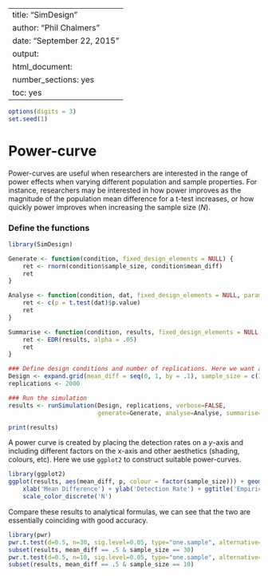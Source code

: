 %\VignetteIndexEntry{SimDesign}
%\VignetteEngine{knitr::knitr}
---
title: "SimDesign"
author: "Phil Chalmers"
date: "September 22, 2015"
output:
  html_document:
    number_sections: yes
    toc: yes
---

```r
options(digits = 3)
set.seed(1)
```

# Power-curve

Power-curves are useful when researchers are interested in the range of power effects when varying different population and sample properties. For instance, researchers may be interested in how power improves as the magnitude of the population mean difference for a t-test increases, or how quickly power improves when increasing the sample size ($N$).  

### Define the functions

```r
library(SimDesign)

Generate <- function(condition, fixed_design_elements = NULL) {
    ret <- rnorm(condition$sample_size, condition$mean_diff)
    ret
}

Analyse <- function(condition, dat, fixed_design_elements = NULL, parameters = NULL) {
    ret <- c(p = t.test(dat)$p.value)
    ret
}

Summarise <- function(condition, results, fixed_design_elements = NULL, parameters_list = NULL) {
    ret <- EDR(results, alpha = .05)
    ret
}

### Define design conditions and number of replications. Here we want a finer range of values for plotting
Design <- expand.grid(mean_diff = seq(0, 1, by = .1), sample_size = c(10, 20, 30))
replications <- 2000

### Run the simulation
results <- runSimulation(Design, replications, verbose=FALSE,
                         generate=Generate, analyse=Analyse, summarise=Summarise, edit='none')
```

```r
print(results)
```

A power curve is created by placing the detection rates on a $y$-axis and including different factors on the x-axis and other aesthetics (shading, colours, etc). Here we use `ggplot2` to construct suitable power-curves.

```r
library(ggplot2)
ggplot(results, aes(mean_diff, p, colour = factor(sample_size))) + geom_point() + geom_line() +
    xlab('Mean Difference') + ylab('Detection Rate') + ggtitle('Empirical Power Curves') +
    scale_color_discrete('N')
```

Compare these results to analytical formulas, we can see that the two are essentially coinciding with good accuracy. 

```r
library(pwr)
pwr.t.test(d=0.5, n=30, sig.level=0.05, type="one.sample", alternative="two.sided")
subset(results, mean_diff == .5 & sample_size == 30)
pwr.t.test(d=0.5, n=10, sig.level=0.05, type="one.sample", alternative="two.sided")
subset(results, mean_diff == .5 & sample_size == 10)
```

